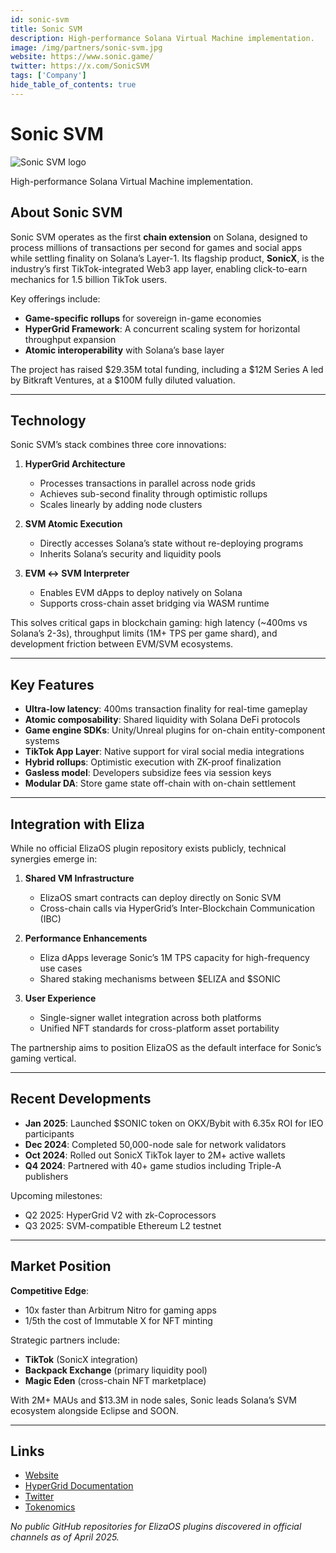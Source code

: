 ```yaml
---
id: sonic-svm
title: Sonic SVM
description: High-performance Solana Virtual Machine implementation.
image: /img/partners/sonic-svm.jpg
website: https://www.sonic.game/
twitter: https://x.com/SonicSVM
tags: ['Company']
hide_table_of_contents: true
---
```


# Sonic SVM

<div className="partner-logo">
  <img src="/img/partners/sonic-svm.jpg" alt="Sonic SVM logo" />
</div>

High-performance Solana Virtual Machine implementation.

## About Sonic SVM

Sonic SVM operates as the first **chain extension** on Solana, designed to process millions of transactions per second for games and social apps while settling finality on Solana’s Layer-1. Its flagship product, **SonicX**, is the industry’s first TikTok-integrated Web3 app layer, enabling click-to-earn mechanics for 1.5 billion TikTok users.

Key offerings include:

- **Game-specific rollups** for sovereign in-game economies
- **HyperGrid Framework**: A concurrent scaling system for horizontal throughput expansion
- **Atomic interoperability** with Solana’s base layer

The project has raised $29.35M total funding, including a $12M Series A led by Bitkraft Ventures, at a $100M fully diluted valuation.

---

## Technology

Sonic SVM’s stack combines three core innovations:

1. **HyperGrid Architecture**

   - Processes transactions in parallel across node grids
   - Achieves sub-second finality through optimistic rollups
   - Scales linearly by adding node clusters

2. **SVM Atomic Execution**

   - Directly accesses Solana’s state without re-deploying programs
   - Inherits Solana’s security and liquidity pools

3. **EVM ↔ SVM Interpreter**
   - Enables EVM dApps to deploy natively on Solana
   - Supports cross-chain asset bridging via WASM runtime

This solves critical gaps in blockchain gaming: high latency (~400ms vs Solana’s 2-3s), throughput limits (1M+ TPS per game shard), and development friction between EVM/SVM ecosystems.

---

## Key Features

- **Ultra-low latency**: 400ms transaction finality for real-time gameplay
- **Atomic composability**: Shared liquidity with Solana DeFi protocols
- **Game engine SDKs**: Unity/Unreal plugins for on-chain entity-component systems
- **TikTok App Layer**: Native support for viral social media integrations
- **Hybrid rollups**: Optimistic execution with ZK-proof finalization
- **Gasless model**: Developers subsidize fees via session keys
- **Modular DA**: Store game state off-chain with on-chain settlement

---

## Integration with Eliza

While no official ElizaOS plugin repository exists publicly, technical synergies emerge in:

1. **Shared VM Infrastructure**

   - ElizaOS smart contracts can deploy directly on Sonic SVM
   - Cross-chain calls via HyperGrid’s Inter-Blockchain Communication (IBC)

2. **Performance Enhancements**

   - Eliza dApps leverage Sonic’s 1M TPS capacity for high-frequency use cases
   - Shared staking mechanisms between $ELIZA and $SONIC

3. **User Experience**
   - Single-signer wallet integration across both platforms
   - Unified NFT standards for cross-platform asset portability

The partnership aims to position ElizaOS as the default interface for Sonic’s gaming vertical.

---

## Recent Developments

- **Jan 2025**: Launched $SONIC token on OKX/Bybit with 6.35x ROI for IEO participants
- **Dec 2024**: Completed 50,000-node sale for network validators
- **Oct 2024**: Rolled out SonicX TikTok layer to 2M+ active wallets
- **Q4 2024**: Partnered with 40+ game studios including Triple-A publishers

Upcoming milestones:

- Q2 2025: HyperGrid V2 with zk-Coprocessors
- Q3 2025: SVM-compatible Ethereum L2 testnet

---

## Market Position

**Competitive Edge**:

- 10x faster than Arbitrum Nitro for gaming apps
- 1/5th the cost of Immutable X for NFT minting

Strategic partners include:

- **TikTok** (SonicX integration)
- **Backpack Exchange** (primary liquidity pool)
- **Magic Eden** (cross-chain NFT marketplace)

With 2M+ MAUs and $13.3M in node sales, Sonic leads Solana’s SVM ecosystem alongside Eclipse and SOON.

---

## Links

- [Website](https://www.sonic.game/)
- [HyperGrid Documentation](https://docs.sonic.game/hypergrid)
- [Twitter](https://x.com/SonicSVM)
- [Tokenomics](https://gov.sonic.game/tokenomics)

_No public GitHub repositories for ElizaOS plugins discovered in official channels as of April 2025._
